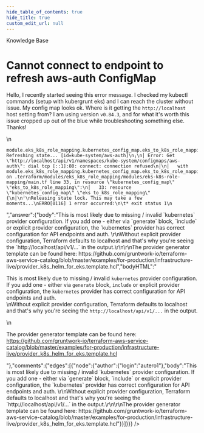 ```yaml
---
hide_table_of_contents: true
hide_title: true
custom_edit_url: null
---
```



<CenterLayout>
<span class="title">Knowledge Base</span>
<h1>Cannot connect to endpoint to refresh aws-auth ConfigMap</h1>
<GitHub json={{"id":"D_kwDOF8slf84APNch","number":333,"author":{"login":"BrianMusson"},"title":"Cannot connect to endpoint to refresh aws-auth ConfigMap","body":"Hello, I recently started seeing this error message. I checked my kubectl commands (setup with kubergrunt eks) and I can reach the cluster without issue. My config map looks ok. Where is it getting the `http://localhost` host setting from? I am using version `v0.84.3`, and for what it's worth this issue cropped up out of the blue while troubleshooting something else.  Thanks!\r\n\r\n```\r\nmodule.eks_k8s_role_mapping.kubernetes_config_map.eks_to_k8s_role_mapping: Refreshing state... [id=kube-system/aws-auth]\r\n╷\r\n│ Error: Get \"http://localhost/api/v1/namespaces/kube-system/configmaps/aws-auth\": dial tcp [::1]:80: connect: connection refused\r\n│\r\n│   with module.eks_k8s_role_mapping.kubernetes_config_map.eks_to_k8s_role_mapping,\r\n│   on .terraform/modules/eks_k8s_role_mapping/modules/eks-k8s-role-mapping/main.tf line 33, in resource \"kubernetes_config_map\" \"eks_to_k8s_role_mapping\":\r\n│   33: resource \"kubernetes_config_map\" \"eks_to_k8s_role_mapping\" {\r\n│\r\n╵\r\nReleasing state lock. This may take a few moments...\r\nERRO[0116] 1 error occurred:\r\n\t* exit status 1\r\n```\r\n","bodyHTML":"<p dir=\"auto\">Hello, I recently started seeing this error message. I checked my kubectl commands (setup with kubergrunt eks) and I can reach the cluster without issue. My config map looks ok. Where is it getting the <code class=\"notranslate\">http://localhost</code> host setting from? I am using version <code class=\"notranslate\">v0.84.3</code>, and for what it's worth this issue cropped up out of the blue while troubleshooting something else.  Thanks!</p>\n<div class=\"snippet-clipboard-content notranslate position-relative overflow-auto\" data-snippet-clipboard-copy-content=\"module.eks_k8s_role_mapping.kubernetes_config_map.eks_to_k8s_role_mapping: Refreshing state... [id=kube-system/aws-auth]\n╷\n│ Error: Get &quot;http://localhost/api/v1/namespaces/kube-system/configmaps/aws-auth&quot;: dial tcp [::1]:80: connect: connection refused\n│\n│   with module.eks_k8s_role_mapping.kubernetes_config_map.eks_to_k8s_role_mapping,\n│   on .terraform/modules/eks_k8s_role_mapping/modules/eks-k8s-role-mapping/main.tf line 33, in resource &quot;kubernetes_config_map&quot; &quot;eks_to_k8s_role_mapping&quot;:\n│   33: resource &quot;kubernetes_config_map&quot; &quot;eks_to_k8s_role_mapping&quot; {\n│\n╵\nReleasing state lock. This may take a few moments...\nERRO[0116] 1 error occurred:\n\t* exit status 1\"><pre class=\"notranslate\"><code>module.eks_k8s_role_mapping.kubernetes_config_map.eks_to_k8s_role_mapping: Refreshing state... [id=kube-system/aws-auth]\n╷\n│ Error: Get \"http://localhost/api/v1/namespaces/kube-system/configmaps/aws-auth\": dial tcp [::1]:80: connect: connection refused\n│\n│   with module.eks_k8s_role_mapping.kubernetes_config_map.eks_to_k8s_role_mapping,\n│   on .terraform/modules/eks_k8s_role_mapping/modules/eks-k8s-role-mapping/main.tf line 33, in resource \"kubernetes_config_map\" \"eks_to_k8s_role_mapping\":\n│   33: resource \"kubernetes_config_map\" \"eks_to_k8s_role_mapping\" {\n│\n╵\nReleasing state lock. This may take a few moments...\nERRO[0116] 1 error occurred:\n\t* exit status 1\n</code></pre></div>","answer":{"body":"This is most likely due to missing / invalid `kubernetes` provider configuration. If you add one - either via `generate` block, `include` or explicit provider configuration, the `kubernetes` provider has correct configuration for API endpoints and auth. \r\nWithout explicit provider configuration, Terraform defaults to localhost and that's why you're seeing the  `http://localhost/api/v1/...` in the output.\r\n\r\nThe provider generator template can be found here: https://github.com/gruntwork-io/terraform-aws-service-catalog/blob/master/examples/for-production/infrastructure-live/provider_k8s_helm_for_eks.template.hcl","bodyHTML":"<p dir=\"auto\">This is most likely due to missing / invalid <code class=\"notranslate\">kubernetes</code> provider configuration. If you add one - either via <code class=\"notranslate\">generate</code> block, <code class=\"notranslate\">include</code> or explicit provider configuration, the <code class=\"notranslate\">kubernetes</code> provider has correct configuration for API endpoints and auth.<br>\nWithout explicit provider configuration, Terraform defaults to localhost and that's why you're seeing the  <code class=\"notranslate\">http://localhost/api/v1/...</code> in the output.</p>\n<p dir=\"auto\">The provider generator template can be found here: <a href=\"https://github.com/gruntwork-io/terraform-aws-service-catalog/blob/master/examples/for-production/infrastructure-live/provider_k8s_helm_for_eks.template.hcl\">https://github.com/gruntwork-io/terraform-aws-service-catalog/blob/master/examples/for-production/infrastructure-live/provider_k8s_helm_for_eks.template.hcl</a></p>"},"comments":{"edges":[{"node":{"author":{"login":"autero1"},"body":"This is most likely due to missing / invalid `kubernetes` provider configuration. If you add one - either via `generate` block, `include` or explicit provider configuration, the `kubernetes` provider has correct configuration for API endpoints and auth. \r\nWithout explicit provider configuration, Terraform defaults to localhost and that's why you're seeing the  `http://localhost/api/v1/...` in the output.\r\n\r\nThe provider generator template can be found here: https://github.com/gruntwork-io/terraform-aws-service-catalog/blob/master/examples/for-production/infrastructure-live/provider_k8s_helm_for_eks.template.hcl"}}]}}} />

</CenterLayout>
  

<!-- ##DOCS-SOURCER-START
{
  "sourcePlugin": "github-discussions",
  "hash": "c6beeaf69af5c8dd5678641425dba8df"
}
##DOCS-SOURCER-END -->
